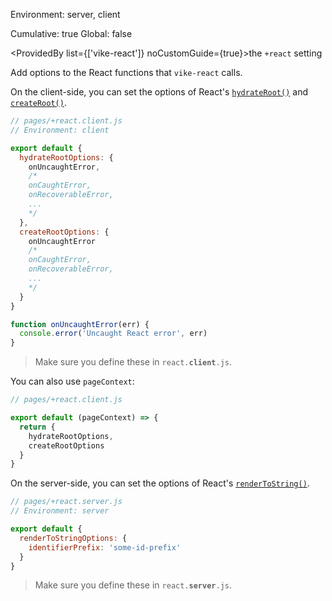 
Environment: server, client  
<Link href="/config#cumulative">Cumulative</Link>: true  
<Link href="/config#global">Global</Link>: false  

<ProvidedBy list={['vike-react']} noCustomGuide={true}>the `+react` setting</ProvidedBy>

Add options to the React functions that `vike-react` calls.

On the client-side, you can set the options of React's [`hydrateRoot()`](https://react.dev/reference/react-dom/client/hydrateRoot) and [`createRoot()`](https://react.dev/reference/react-dom/client/createRoot).

```js
// pages/+react.client.js
// Environment: client

export default {
  hydrateRootOptions: {
    onUncaughtError,
    /*
    onCaughtError,
    onRecoverableError,
    ...
    */
  },
  createRootOptions: {
    onUncaughtError
    /*
    onCaughtError,
    onRecoverableError,
    ...
    */
  }
}

function onUncaughtError(err) {
  console.error('Uncaught React error', err)
}
```

> Make sure you define these in <code>react.<b>client</b>.js</code>.

You can also use <Link href="/pageContext">`pageContext`</Link>:

```js
// pages/+react.client.js

export default (pageContext) => {
  return {
    hydrateRootOptions,
    createRootOptions
  }
}
```

On the server-side, you can set the options of React's [`renderToString()`](https://react.dev/reference/react-dom/server/renderToString).

```js
// pages/+react.server.js
// Environment: server

export default {
  renderToStringOptions: {
    identifierPrefix: 'some-id-prefix'
  }
}
```

> Make sure you define these in <code>react.<b>server</b>.js</code>.
